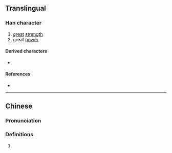 {{character info}}
==Translingual==

===Han character===
{{Han char|rn=19|rad=力|as=06|sn=8|four=|canj=TTKS|ids=⿰并力}}

# [[great]] [[strength]]
# great [[power]]

====Derived characters====
* {{l|mul|[[𧼦]]}}

====References====
* {{Han ref|kx=0147.150|hdz=10370.050|uh=3519|ud=13593}}

----

==Chinese==
{{zh-forms}}

===Pronunciation===
{{zh-pron
|m=bēng
|c=ping1
|mc=y
|cat=
}}

===Definitions===
{{zh-hanzi}}

# {{rfdef|zh}}